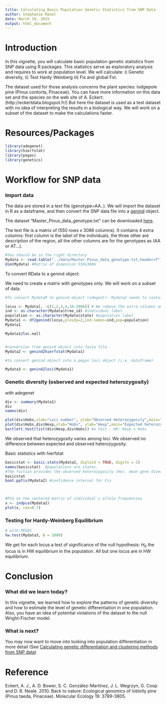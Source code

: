 ```yaml
---
title: Calculating Basic Population Genetic Statistics from SNP Data
author: Stéphanie Manel
date: March 19, 2015
output: html_document
---
```


Introduction
========================================================

In this vignette, you will  calculate basic population genetic statistics from
SNP data using R packages. This statistics serve as exploratory analysis and
requires to work at population level. We will calculate: i) Genetic diversity,
ii) Test Hardy Weinberg  iii) Fis and global Fst.

The dataset used for those analysis concerns the plant species: lodgepole pine
(Pinus contorta, Pinaceae). You can have more information on this data set and
the species on the web site of A. Eckert:  (http://eckertdata.blogspot.fr/) But
here the dataset is used as a test dataset with no idea of interpreting the
results in a biological way. We will work on a subset of the dataset to make
the calculations faster.

 

Resources/Packages
========================================================



```r
library(adegenet)
library(hierfstat)
library(pegas)
library(genetics)

```


Workflow for SNP data
========================================================
### Import data

The data are stored in a text file (genotype=AA..). We will  import the dataset
in R as a dataframe, and then  convert the SNP data file into a
[genind](http://www.inside-r.org/packages/cran/adegenet/docs/.valid.genind)
object.

The dataset "Master_Pinus_data_genotype.txt" can be downloaded [here]().

The text file is a matrix of (550 rows x 3086 columns). It contains 4
extra columns: first column is the label of the individuals, the three other are
description of the region, all the other columns are for the genotypes as (AA or
AT...).



```r

#You should be in the right directory
Mydata <- read.table("../data/Master_Pinus_data_genotype.txt,header=T")
dim(Mydata) #Matrix of dimension 550x3086

```

To convert RData to a genind object:

We need to create a matrix with genotypes only. We will work on a subset of data.

```r

 
#To convert MydataR to genind object (adegent): Mydata2 needs to contain only genotypes

locus <- Mydata[, -c(1,2,3,4,16:3086)] # We remove the extra columns and we keep only 20 SNP (to make calculation faster)  
ind <- as.character(Mydata$tree_id) #individual label
population <- as.character(Mydata$state) #population label
Mydata1 <- df2genind(locus,ploidy=2,ind.names=ind,pop=population)
Mydata1

Mydata1@loc.nall


#conversion from genind object into fasta file
Mydata2 <- genind2hierfstat(Mydata1) 

#to convert genind object into a pegas loci object (i.e. dataframe)

Mydata3 <- genind2loci(Mydata1)

```

### Genetic diversity (osberved and expected heterozygosity) 

with adegenet

```r

div <- summary(Mydata1)
div
names(div)

plot(div$Hobs,xlab="Loci number", ylab="Observed Heterozygosity",main="Observed heterozygosity per locus")
plot(div$Hobs,div$Hexp,xlab="Hobs", ylab="Hexp",main="Expected heterozygosity in function of observed heterozygosity per locus")
bartlett.test(list(div$Hexp,div$Hobs)) #a test : H0: Hexp = Hobs
```
We observed that heterozygosity varies among loci.
We observed no difference between expected and observed heterozygosity.


Basic statistics with hierfstat

```r
basicstat <- basic.stats(Mydata2, diploid = TRUE, digits = 2) 
names(basicstat)  #populations are states.  
#The fuction provides the observed heterozygosity (Ho), mean gene diversities within population (Hs), Fis, and Fst 
basicstat
boot.ppfis(Mydata2) #confidence interval for Fis
 


#PCA on the centered matrix of individual's allele frequencies
x <- indpca(Mydata2) 
plot(x, cex=0.7)

```



### Testing for Hardy-Weinberg Equilibrium  

```r

# with PEGAS
hw.test(Mydata3, B = 1000)
```

We get for each locus a test of significance of the null hypothesis: $H_0$ the
locus is in HW equilibrium in the population. All but one locus are in HW
equilibrium.



Conclusion
========================================================
### What did we learn today?

In this vignette, we learned how to explore the patterns of genetic diversity
and how to estimate the level of genetic differentiation in one population.
Also, you have an idea of potential violations of the dataset to the null
Wright-Fischer model.

### What is next?

You may now want to move into looking into population differentiation in more
detail (See [Calculating genetic differentiation and clustering methods from SNP
data](vignetteDifferentiationSNPbisGithub.html))
 
 
Reference
========================================================

Eckert, A. J., A. D. Bower, S. C. González-Martínez, J. L. Wegrzyn, G. Coop and D. B. Neale. 2010. Back to nature: Ecological genomics of loblolly pine (Pinus taeda, Pinaceae). Molecular Ecology 19: 3789-3805.
